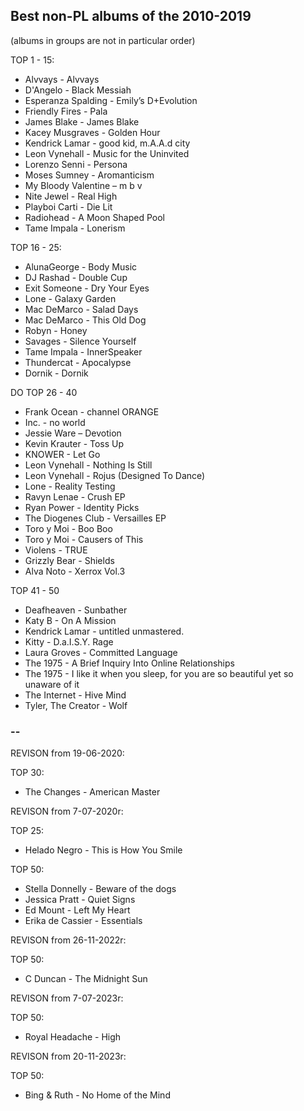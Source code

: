 ## Best non-PL albums of the 2010-2019

(albums in groups are not in particular order)

TOP 1 - 15:

- Alvvays - Alvvays
- D'Angelo - Black Messiah
- Esperanza Spalding - Emily’s D+Evolution
- Friendly Fires - Pala
- James Blake - James Blake
- Kacey Musgraves - Golden Hour
- Kendrick Lamar - good kid, m.A.A.d city
- Leon Vynehall - Music for the Uninvited
- Lorenzo Senni - Persona
- Moses Sumney - Aromanticism
- My Bloody Valentine – m b v
- Nite Jewel - Real High
- Playboi Carti - Die Lit
- Radiohead - A Moon Shaped Pool
- Tame Impala - Lonerism

TOP 16 - 25:

- AlunaGeorge - Body Music
- DJ Rashad - Double Cup
- Exit Someone - Dry Your Eyes
- Lone - Galaxy Garden
- Mac DeMarco - Salad Days
- Mac DeMarco - This Old Dog
- Robyn - Honey
- Savages - Silence Yourself
- Tame Impala - InnerSpeaker
- Thundercat - Apocalypse
- Dornik - Dornik

DO TOP 26 - 40

- Frank Ocean - channel ORANGE
- Inc. - no world
- Jessie Ware – Devotion
- Kevin Krauter - Toss Up
- KNOWER - Let Go
- Leon Vynehall - Nothing Is Still
- Leon Vynehall - Rojus (Designed To Dance)
- Lone - Reality Testing
- Ravyn Lenae - Crush EP
- Ryan Power - Identity Picks
- The Diogenes Club - Versailles EP
- Toro y Moi - Boo Boo
- Toro y Moi - Causers of This
- Violens - TRUE
- Grizzly Bear - Shields
- Alva Noto - Xerrox Vol.3

TOP 41 - 50

- Deafheaven - Sunbather
- Katy B - On A Mission
- Kendrick Lamar - untitled unmastered.
- Kitty - D.a.I.S.Y. Rage
- Laura Groves - Committed Language
- The 1975 - A Brief Inquiry Into Online Relationships
- The 1975 - I like it when you sleep, for you are so beautiful yet so unaware of it
- The Internet - Hive Mind
- Tyler, The Creator - Wolf

### --

REVISON from 19-06-2020:

TOP 30:

- The Changes - American Master

REVISON from 7-07-2020r:

TOP 25:

- Helado Negro - This is How You Smile

TOP 50:

- Stella Donnelly - Beware of the dogs
- Jessica Pratt - Quiet Signs
- Ed Mount - Left My Heart
- Erika de Cassier - Essentials

REVISON from 26-11-2022r:

TOP 50:

- C Duncan - The Midnight Sun

REVISON from 7-07-2023r:

TOP 50:

- Royal Headache - High

REVISON from 20-11-2023r:

TOP 50:

- Bing & Ruth - No Home of the Mind
